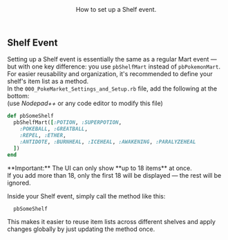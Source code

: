 <Header title="Shelf Event Setup">
  How to set up a Shelf event.
</Header>

## Shelf Event
Setting up a Shelf event is essentially the same as a regular Mart event — but with one key difference: you use `pbShelfMart` instead of `pbPokemonMart`.
<br/>
For easier reusability and organization, it's recommended to define your shelf's item list as a method.
<br/>
In the `000_PokeMarket_Settings_and_Setup.rb` file, add the following at the bottom:
<br/>(use *Nodepad++* or any code editor to modify this file)
<br/>
```ruby
def pbSomeShelf
  pbShelfMart([:POTION, :SUPERPOTION,
    :POKEBALL, :GREATBALL,
    :REPEL, :ETHER,
    :ANTIDOTE, :BURNHEAL, :ICEHEAL, :AWAKENING, :PARALYZEHEAL 
  ])
end 
```
<Callout type="attention"> 
  **<Rd>Important:</Rd>** The UI can only show **up to 18 items** at once. 
  <br/>If you add more than 18, only the first 18 will be displayed — the rest will be ignored.
  </Callout>

Inside your Shelf event, simply call the method like this:
<br/>
```ruby
  pbSomeShelf 
```
This makes it easier to reuse item lists across different shelves and apply changes globally by just updating the method once.

<ImageWithCaption src="/images/documentation/poke-market/Shelf Event.png" caption="Default Shelf Event"/>